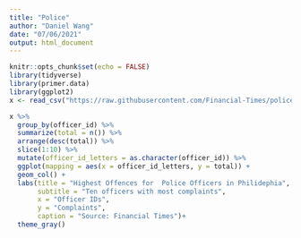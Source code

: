 ```yaml
---
title: "Police"
author: "Daniel Wang"
date: "07/06/2021"
output: html_document
---
```


```r
knitr::opts_chunk$set(echo = FALSE)
library(tidyverse)
library(primer.data)
library(ggplot2)
x <- read_csv("https://raw.githubusercontent.com/Financial-Times/police-misconduct-complaints-analysis/main/output/philly_clean.csv")

```

```r
x %>%
  group_by(officer_id) %>%
  summarize(total = n()) %>%
  arrange(desc(total)) %>%
  slice(1:10) %>%
  mutate(officer_id_letters = as.character(officer_id)) %>%
  ggplot(mapping = aes(x = officer_id_letters, y = total)) + 
  geom_col() +
  labs(title = "Highest Offences for  Police Officers in Philidephia",
       subtitle = "Ten officers with most complaints",
       x = "Officer IDs",
       y = "Complaints",
       caption = "Source: Financial Times")+
  theme_gray()




```

